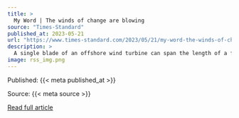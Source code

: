 ```yaml
---
title: >
  My Word | The winds of change are blowing
source: "Times-Standard"
published_at: 2023-05-21
url: "https://www.times-standard.com/2023/05/21/my-word-the-winds-of-change-are-blowing/"
description: >
  A single blade of an offshore wind turbine can span the length of a football field, and once assembled, wind turbines can stand as tall as the Washington Monument. The floating platforms that offshore wind turbines stand on can require thousands of miles of support lines and transmission cables. For construction of California’s first-ever offshore [&#8230;]
image: rss_img.png
---
```



  Published: {{< meta published_at >}}
  

  Source: {{< meta source >}}
  

  [Read full article]({{< meta url >}}){target='blank'}
  

